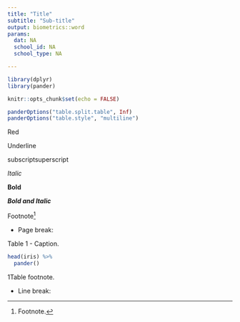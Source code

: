 ```yaml
---
title: "Title"
subtitle: "Sub-title"
output: biometrics::word
params:
  dat: NA
  school_id: NA
  school_type: NA

---
```


```r
library(dplyr)
library(pander)

knitr::opts_chunk$set(echo = FALSE)

panderOptions("table.split.table", Inf)
panderOptions("table.style", "multiline")

```

[Red]{custom-style="Red"}

[Underline]{custom-style="underline"}

[subscript]{custom-style="Sub"}[superscript]{custom-style="Sup"}

*Italic*

**Bold**

***Bold and Italic***

Footnote^[Footnote.]

* Page break:

\newpage

[Table 1 - Caption.]{custom-style="Cap"}

```r
head(iris) %>%
  pander()

```

[1 ]{custom-style="Sup"}[Table footnote.]{custom-style="Footnote"}

* Line break:

[ ]{custom-style="Body Text"}

